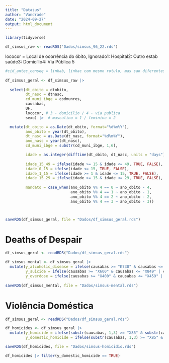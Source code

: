 ```yaml
---
title: "Datasus"
author: "Vandrade"
date: "2024-09-27"
output: html_document
---
```


```r
library(tidyverse)
```

```r
df_simsus_raw <- readRDS('Dados/simsus_96_22.rds')

```

lococor = Local de ocorrência do óbito, Ignorado1: Hospital2: Outro estab saúde3: Domicílio4: Via Pública 5

```r
#cid_antec_conseq = linhab, linhac com mesmo rotulo, mas sao diferentes)
      
df_simsus_geral <- df_simsus_raw |>
  
  select(dt_obito = dtobito,
         dt_nasc = dtnasc,
         cd_muni_ibge = codmunres,
         causabas,
         UF,
         lococor, # 3 - domicilio / 4 - via publica
         sexo) |>  # masculino = 1 / feminino = 2

  mutate(dt_obito = as.Date(dt_obito, format="%d%m%Y"),
         ano_obito = year(dt_obito),
         dt_nasc = as.Date(dt_nasc, format="%d%m%Y"),
         ano_nasc = year(dt_nasc),
         cd_muni_ibge = substr(cd_muni_ibge, 1,6),

         idade = as.integer(difftime(dt_obito, dt_nasc, units = "days") / 365.25),
         
         idade_15_49 = ifelse(idade >= 15 & idade <= 49, TRUE, FALSE),
         idade_0_15 = ifelse(idade <= 15, TRUE, FALSE),
         idade_1_15 = ifelse(idade >= 1 & idade <= 15, TRUE, FALSE),
         idade_15_29 = ifelse(idade >= 15 & idade <= 29, TRUE, FALSE),
         
         mandato = case_when(ano_obito %% 4 == 0 ~ ano_obito - 4,
                             ano_obito %% 4 == 1 ~ ano_obito - 1,
                             ano_obito %% 4 == 2 ~ ano_obito - 2,
                             ano_obito %% 4 == 3 ~ ano_obito - 3))



saveRDS(df_simsus_geral, file = "Dados/df_simsus_geral.rds")

```

# Deaths of Despair
```r
df_simsus_geral <- readRDS("Dados/df_simsus_geral.rds")

df_simsus_mental <- df_simsus_geral |> 
  mutate(y_alcoholic_disease = ifelse(causabas >= "K730" & causabas <= "K749" | causabas >= "K700" & causabas <= "K709", TRUE, FALSE),
         y_suicide = ifelse(causabas >= "X600" & causabas <= "X849" | causabas >= "Y870" & causabas <= "Y879", TRUE, FALSE),
         y_overdose = ifelse(causabas >= "X400" & causabas <= "X459" | causabas >= "Y100" & causabas <= "Y159" | causabas >= "Y450" & causabas <= "Y459" | causabas >= "Y470" & causabas <= "Y479" | causabas >="Y490" & causabas <= "Y499", TRUE, FALSE)) 
  
saveRDS(df_simsus_mental, file = "Dados/simsus-mental.rds")

```

# Violência Doméstica

```r
df_simsus_geral <- readRDS("Dados/df_simsus_geral.rds")

df_homicides <- df_simsus_geral |> 
  mutate(y_homicide = ifelse(substr(causabas, 1,3) >= "X85" & substr(causabas, 1,3) <= "Y09", TRUE, FALSE),
         y_domestic_homicide = ifelse(substr(causabas, 1,3) >= "X85" & substr(causabas, 1,3) <= "Y09" & lococor == "4" , TRUE, FALSE))

saveRDS(df_homicides, file = "Dados/simsus-homicidio.rds")

```

```r

df_homicides |> filter(y_domestic_homicide == TRUE) 


```


